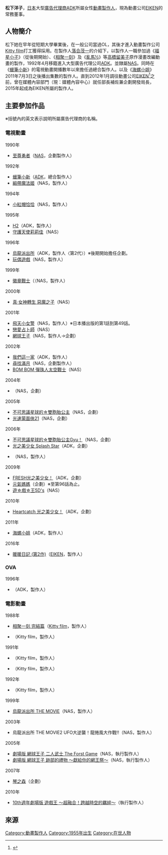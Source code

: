 {{multiple issues|
{{Notability Unreferenced|time=2017-01-01T15:00:18+00:00}}
{{Primarysources|time=2017-01-01T15:00:18+00:00}}
}}
{{noteTA|G1=Anime|G2=Movie|G3=TV}}
{{藝人
|前綴尊稱 = 
|姓名 = 松下洋子
|後綴尊稱 = 
|類型 = 製作人
|圖片 = 
|圖片尺寸 = 
|補正 = 
|圖片替代 = 
|圖片簡介 = 
|本名 = 
|外文名 = 
|外文 = 
|羅馬拼音 = Matsushita Yokō
|英文名 = 
|暱稱 = 
|其他藝名 = 
|國籍 = {{JPN}}
|民族 = 
|籍貫 = 
|出生名 = 
|出生日期 = {{Birth date and age|1955|1|21|no}}
|出生地點 = {{JPN}}
|逝世日期 = 
|逝世地點 = 
|死因 = 
|墓地 = 
|墓地坐標 = 
|職業 = [[動畫|動畫]][[執行製作人|製作人]]
|語言 = 
|教育程度 = 
|母校 = 
|宗教信仰 = 
|配偶 = 
|兒女 = 
|父母 = 
|親屬 = 
|音樂類型 = 
|演奏樂器 = 
|出道地點 = 
|出道日期 = 
|出道作 = 
|代表作 = 《[[福星小子|福星小子]]》<br />《[[相聚一刻|相聚一刻]]》<br />《[[亂馬½|亂馬½]]》<br />《[[蠟筆小新|蠟筆小新]]》（總合製作人）<br />等
|著名角色 = 
|活躍年代 = 
|唱片公司 = 
|經紀公司 = [[ADK|ADK]]<br />[[EIKEN|EIKEN]]（常務董事）
|簽名 = 
|簽名大小 = 
|簽名替代 = 
|網站 = 
|相關團體 = 
|module = 
|module2 = 
|module3 = 
|module4 = 
|module5 = 
|module6 = 
|IMDb = 
|現任成員 = 
|過往成員 = 
|著名樂器 = 
|academyawards = 
|cannesfilmawards = 
|afiawards = 
|arielaward = 
|baftaawards = 
|cesarawards = 
|emmyawards = 
|filmfareawards = 
|geminiawards = 
|goldenglobeawards = 
|goldenraspberryawards = 
|goyaawards = 
|grammyawards = 
|hongkongfilmawards = 
|olivierawards = 
|iftaawards = 
|imageaward = 
|nationalfilmawards = 
|sagawards = 
|tonyawards = 
|goldenbauhiniaawards = 
|hkfcsawards = 
|asianfilmawards = 
|goldenhorseawards = 
|huabiaoawards = 
|goldenroosterawards = 
|hundredflowersawards = 
|goldeneagleawards = 
|flyingapsarasawards = 
|rthktop10goldsongsawards = 
|goldenmelodyawards = 
|mtvasiaawards = 
|ntsawards = 
|chinamusicawards = 
|goldenbellawards = 
|tvbanniversaryawards = 
|magnoliaawards = 
|asiantvawards = 
|rainbowawards = 
|tokyofilmawards = 
|yokohamafilmawards = 
|japanacademyawards = 
|japanesefilmcreticsawards = 
|mainichifilmawards = 
|blueribbonawards = 
|hochifilmawards = 
|kinemajunpotop10awards = 
|grandbellawards = 
|bluedragonfilmawards = 
|paeksangartsawards = 
|獎項 = 
}}
{{japanese|japanese=松下 洋子|kana=まつした ようこ|romaji=Matsushita Yokō}}
'''松下洋子'''{{BD|1955年|1月22日||}}，[[日本|日本]]大型[[廣告代理商|廣告代理商]][[ADK|ADK]]所屬女性[[動畫|動畫]][[執行製作人|製作人]]，現為動畫公司[[EIKEN|EIKEN]]的常務董事。

== 人物簡介 ==
松下她在早年從短期大學畢業後，在一般公司當過OL，其後才進入動畫製作公司[[Kitty_film|Kitty film]]打工獲得採用。在製作人[[落合茂一|落合茂一]]的介紹下，以製作人一職參加過《[[福星小子|福星小子]]》（從後期開始）、《[[相聚一刻|相聚一刻]]》及《[[亂馬½|亂馬½]]》等[[高橋留美子|高橋留美子]]原作漫畫改編動畫的製作，1992年4月移籍進入大型廣告代理公司[[旭通DK|ADK]]。並隸屬[[日本AD_SYSTEMS|NAS]]。同時在《[[蠟筆小新|蠟筆小新]]》的電視動畫開播數年以來擔任過總合製作人。以及《[[海螺小姐|海螺小姐]]》2011年7月3日之後播出集數的製作人。直到2012年1月調往動畫公司[[EIKEN|EIKEN]]<ref name="adk">{{Cite web|url=http://www.adk.jp/html/news/2011/20111229_001410.html|title=2012年1月1日付で企画開発局長の職は三宅将典に交代しており|publisher=[[ADK|ADK]]|accessdate=2017-01-01|archiveurl=https://web.archive.org/web/20120316212828/http://www.adk.jp/html/news/2011/20111229_001410.html|archivedate=2012-03-16|language=ja|deadurl=yes}}</ref>之前，曾在媒體內容部門（現：媒體內容中心）就任部長補佐兼企劃開發局長，2015年起成為EIKEN所屬的製作人。

== 主要參加作品 ==
※括號內的英文表示說明所屬廣告代理商的名稱。
=== 電視動畫 ===
; 1990年
* [[至尊勇者|至尊勇者]]（[[日本AD_SYSTEMS|NAS]]，企劃製作人）
; 1992年
* [[蠟筆小新|蠟筆小新]]（[[旭通DK|ADK]]，總合製作人）
* [[百變小姬子|緞帶魔法姬]]（NAS，製作人）
; 1994年
* [[小紅帽恰恰|小紅帽恰恰]]（NAS，製作人）
; 1995年
* [[H2_(漫畫)|H2]]（ADK，製作人）
* [[守護天使莉莉佳|守護天使莉莉佳]]（NAS）
; 1996年
* [[烏龍派出所|烏龍派出所]]（ADK，製作人〈第2代〉）※後期開始擔任企劃。
* [[孩子們的遊戲|玩偶遊戲]]（NAS，製作人）
; 1999年
* [[徽章戰士|徽章戰士]]（（NAS，製作人）
; 2000年
* [[真·女神轉生_惡魔之子|真·女神轉生 惡魔之子]]（NAS）
; 2001年
* [[飛天小女警|飛天小女警]]（NAS，製作人）※日本播出版的第1話到第49話。
* [[戀愛占卜師|戀愛占卜師]]（NAS）
* [[網球王子_(動畫)|網球王子]]（NAS，製作人→企劃）
; 2002年
* [[我們這一家|我們這一家]]（ADK，製作人）
* [[尋找滿月|尋找滿月]]（NAS，企劃製作人）
* [[BOM_BOM彈珠人太空戰士|BOM BOM 彈珠人太空戰士]]（NAS）
; 2004年
* {{link-ja|御行者|Get Ride! アムドライバー}}（NAS，企劃）
; 2005年
* [[不可思議星球的雙胞胎公主|不可思議星球的☆雙胞胎公主]]（NAS，企劃）
* [[光速蒙面俠21|光速蒙面俠21]]（NAS，企劃）
; 2006年
* [[不可思議星球的雙胞胎公主|不可思議星球的☆雙胞胎公主Gyu！]]（NAS，企劃）
* [[光之美少女_Splash_Star|光之美少女 Splash Star]]（ADK，企劃）
* {{lang|ja|{{link-ja|人造昆虫カブトボーグ V×V|人造昆虫カブトボーグ V×V}}}}（NAS，製作人）
; 2009年
* [[FRESH光之美少女！|FRESH光之美少女！]]（ADK，企劃）
* [[元氣媽媽|元氣媽媽]]（企劃）※至第96話為止。
* [[遊戲王5D's|遊☆戲☆王5D's]]（NAS）
; 2010年
* [[Heartcatch_光之美少女！|Heartcatch 光之美少女！]]（ADK，企劃）
; 2011年
* [[海螺小姐|海螺小姐]]（ADK，製作人）
; 2016年
* [[暖暖日記|暖暖日記 (第2作)]]（[[EIKEN|EIKEN]]，製作人）

=== OVA ===
; 1996年
* {{link-ja|娃娃★愛你|ベイビィ★LOVE}}（ADK，製作人）

=== 電影動畫 ===
; 1988年
* [[相聚一刻|相聚一刻 完結篇]]（[[Kitty_film|Kitty film]]，製作人） 
* {{link-ja|福星小子 完結篇|うる星やつら 完結篇}}（Kitty film，製作人）
; 1991年
* {{link-ja|福星小子：聖水奇緣|うる星やつら いつだってマイ・ダーリン}}（Kitty film，製作人）
* {{link-ja|亂馬½：中國寢崑崙大決戰！規則無視的激鬥篇!!|らんま1/2 中国寝崑崙大決戦! 掟やぶりの激闘篇!!}}（Kitty film，製作人）
; 1992年
* {{link-ja|亂馬½：決戰桃幻鄉！奪回新娘子!!|らんま1/2 決戦桃幻郷! 花嫁を奪りもどせ!!}}（Kitty film，製作人）
; 1999年
* [[烏龍派出所#劇場版（電影版）|烏龍派出所 THE MOVIE]]（NAS，製作人）
; 2003年
* 烏龍派出所 THE MOVIE2 UFO大逆襲！龍捲風大作戰!!（NAS，製作人）
; 2005年
* [[網球王子_(動畫)#二人武士The_First_Game|劇場版 網球王子 二人武士 The Forst Game]]（NAS，執行製作人） 
* [[網球王子_(動畫)#跡部的禮物|劇場版 網球王子 跡部的禮物 ～獻給你的網王祭～]]（NAS，執行製作人）
; 2007年
* [[琴之森|琴之森]]（企劃）
; 2010年
* [[10th週年劇場版_遊戲王_～超融合！跨越時空的羈絆～|10th週年劇場版 遊戲王 ～超融合！跨越時空的羈絆～]]（執行製作人）

== 來源 ==
<references />

{{DEFAULTSORT:Matsushita Yokō}}
[[Category:動畫製作人|Category:動畫製作人]]
[[Category:1955年出生|Category:1955年出生]]
[[Category:在世人物|Category:在世人物]]